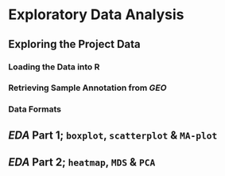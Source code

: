 # Exploratory Data Analysis

## Exploring the Project Data {#expl-data}

### Loading the Data into R {#load-data}

### Retrieving Sample Annotation from *GEO*

### Data Formats {#data-formats}

## *EDA* Part 1; `boxplot`, `scatterplot` & `MA-plot`

## *EDA* Part 2; `heatmap`, `MDS` & `PCA`